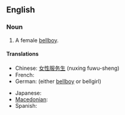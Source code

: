 ==English==

===Noun===
{{en-noun}}

#A female [[bellboy]].

====Translations====
{{trans-top|a female bellboy}}
* Chinese: [[女性服务生]] (nuxing fuwu-sheng)
* French: {{t+|fr|chasseuse}}
* German: {{t+|de|Hotelpage}} (either [[bellboy]] or bellgirl)
{{trans-mid}}
* Japanese: {{t+|ja|ベルガール|tr=berugāru}}
* [[Macedonian]]: {{t|mk|портирка|f|tr=pórtirka}}
* Spanish: {{t+|es|botónesa}}
{{trans-bottom}}